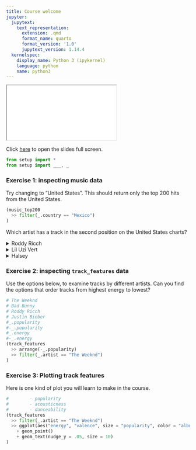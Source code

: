 ```yaml
---
title: Course welcome
jupyter:
  jupytext:
    text_representation:
      extension: .qmd
      format_name: quarto
      format_version: '1.0'
      jupytext_version: 1.14.4
  kernelspec:
    display_name: Python 3 (ipykernel)
    language: python
    name: python3
---
```


```{=html}
<iframe class="slide-deck" src="../slides/00-slides.html"></iframe>
```

Click [here](../slides/00-slides.qmd) to open the slides full screen.

```python
from setup import *
from setup import ___, _
```


### Exercise 1: inspecting music data

Try changing to "United States".
This should return only the top 200 hits from the United States.


```python
(music_top200
  >> filter(_.country == "Mexico")
)
```

Which artist has a track in the second position on the United States charts?

<details><summary>Roddy Ricch</summary>Try again. That artist is in the first position.</details>
<details><summary>Lil Uzi Vert</summary>That's right!</details>
<details><summary>Halsey</summary>Try again. That artist is the second from last position (198).</details>


### Exercise 2: inspecting `track_features` data

Use the options below, to examine tracks by different artists. Can you find the options that order tracks from highest energy to lowest?

```python
# The Weeknd
# Bad Bunny
# Roddy Ricch
# Justin Bieber
#_.popularity
#-_.popularity
#_.energy
#-_.energy
(track_features
  >> arrange(-_.popularity)
  >> filter(_.artist == "The Weeknd")
)
```


### Exercise 3: Plotting track features

Here is one kind of plot you will learn to make in the course.

```python
#        - popularity
#        - acousticness
#        - danceability
(track_features
  >> filter(_.artist == "The Weeknd")
  >> ggplot(aes("energy", "valence", size = "popularity", color = "album", label = "track_name"))
    + geom_point()
    + geom_text(nudge_y = .05, size = 10)
)
```